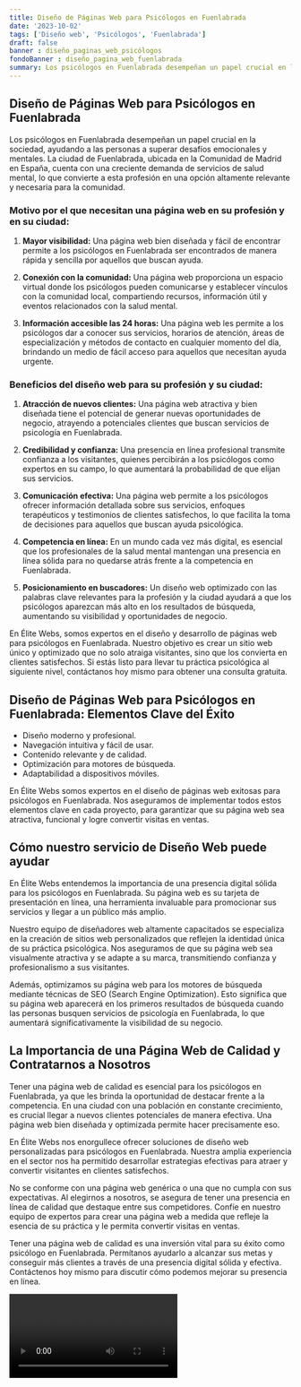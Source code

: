 ```yaml
---
title: Diseño de Páginas Web para Psicólogos en Fuenlabrada
date: '2023-10-02'
tags: ['Diseño web', 'Psicólogos', 'Fuenlabrada']
draft: false
banner : diseño_paginas_web_psicólogos
fondoBanner : diseño_pagina_web_fuenlabrada
summary: Los psicólogos en Fuenlabrada desempeñan un papel crucial en la sociedad, ayudando a las personas a superar desafíos emocionales y mentales. La ciudad de Fuenlabrada, ubicada en la Comunidad de Madrid en España, cuenta con una creciente demanda de servicios de salud mental, lo que convierte a esta profesión en una opción altamente relevante y necesaria para la comunidad.
---
```


## Diseño de Páginas Web para Psicólogos en Fuenlabrada

Los psicólogos en Fuenlabrada desempeñan un papel crucial en la sociedad, ayudando a las personas a superar desafíos emocionales y mentales. La ciudad de Fuenlabrada, ubicada en la Comunidad de Madrid en España, cuenta con una creciente demanda de servicios de salud mental, lo que convierte a esta profesión en una opción altamente relevante y necesaria para la comunidad.

### Motivo por el que necesitan una página web en su profesión y en su ciudad:

1. **Mayor visibilidad:** Una página web bien diseñada y fácil de encontrar permite a los psicólogos en Fuenlabrada ser encontrados de manera rápida y sencilla por aquellos que buscan ayuda.

2. **Conexión con la comunidad:** Una página web proporciona un espacio virtual donde los psicólogos pueden comunicarse y establecer vínculos con la comunidad local, compartiendo recursos, información útil y eventos relacionados con la salud mental.

3. **Información accesible las 24 horas:** Una página web les permite a los psicólogos dar a conocer sus servicios, horarios de atención, áreas de especialización y métodos de contacto en cualquier momento del día, brindando un medio de fácil acceso para aquellos que necesitan ayuda urgente.

### Beneficios del diseño web para su profesión y su ciudad:

1. **Atracción de nuevos clientes:** Una página web atractiva y bien diseñada tiene el potencial de generar nuevas oportunidades de negocio, atrayendo a potenciales clientes que buscan servicios de psicología en Fuenlabrada.

2. **Credibilidad y confianza:** Una presencia en línea profesional transmite confianza a los visitantes, quienes percibirán a los psicólogos como expertos en su campo, lo que aumentará la probabilidad de que elijan sus servicios.

3. **Comunicación efectiva:** Una página web permite a los psicólogos ofrecer información detallada sobre sus servicios, enfoques terapéuticos y testimonios de clientes satisfechos, lo que facilita la toma de decisiones para aquellos que buscan ayuda psicológica.

4. **Competencia en línea:** En un mundo cada vez más digital, es esencial que los profesionales de la salud mental mantengan una presencia en línea sólida para no quedarse atrás frente a la competencia en Fuenlabrada.

5. **Posicionamiento en buscadores:** Un diseño web optimizado con las palabras clave relevantes para la profesión y la ciudad ayudará a que los psicólogos aparezcan más alto en los resultados de búsqueda, aumentando su visibilidad y oportunidades de negocio.

En Élite Webs, somos expertos en el diseño y desarrollo de páginas web para psicólogos en Fuenlabrada. Nuestro objetivo es crear un sitio web único y optimizado que no solo atraiga visitantes, sino que los convierta en clientes satisfechos. Si estás listo para llevar tu práctica psicológica al siguiente nivel, contáctanos hoy mismo para obtener una consulta gratuita.

<GifSeo />

<Cta />

## Diseño de Páginas Web para Psicólogos en Fuenlabrada: Elementos Clave del Éxito

- Diseño moderno y profesional.
- Navegación intuitiva y fácil de usar.
- Contenido relevante y de calidad.
- Optimización para motores de búsqueda.
- Adaptabilidad a dispositivos móviles.

En Élite Webs somos expertos en el diseño de páginas web exitosas para psicólogos en Fuenlabrada. Nos aseguramos de implementar todos estos elementos clave en cada proyecto, para garantizar que su página web sea atractiva, funcional y logre convertir visitas en ventas.

## Cómo nuestro servicio de Diseño Web puede ayudar

En Élite Webs entendemos la importancia de una presencia digital sólida para los psicólogos en Fuenlabrada. Su página web es su tarjeta de presentación en línea, una herramienta invaluable para promocionar sus servicios y llegar a un público más amplio.

Nuestro equipo de diseñadores web altamente capacitados se especializa en la creación de sitios web personalizados que reflejen la identidad única de su práctica psicológica. Nos aseguramos de que su página web sea visualmente atractiva y se adapte a su marca, transmitiendo confianza y profesionalismo a sus visitantes.

Además, optimizamos su página web para los motores de búsqueda mediante técnicas de SEO (Search Engine Optimization). Esto significa que su página web aparecerá en los primeros resultados de búsqueda cuando las personas busquen servicios de psicología en Fuenlabrada, lo que aumentará significativamente la visibilidad de su negocio.

## La Importancia de una Página Web de Calidad y Contratarnos a Nosotros

Tener una página web de calidad es esencial para los psicólogos en Fuenlabrada, ya que les brinda la oportunidad de destacar frente a la competencia. En una ciudad con una población en constante crecimiento, es crucial llegar a nuevos clientes potenciales de manera efectiva. Una página web bien diseñada y optimizada permite hacer precisamente eso.

En Élite Webs nos enorgullece ofrecer soluciones de diseño web personalizadas para psicólogos en Fuenlabrada. Nuestra amplia experiencia en el sector nos ha permitido desarrollar estrategias efectivas para atraer y convertir visitantes en clientes satisfechos.

No se conforme con una página web genérica o una que no cumpla con sus expectativas. Al elegirnos a nosotros, se asegura de tener una presencia en línea de calidad que destaque entre sus competidores. Confíe en nuestro equipo de expertos para crear una página web a medida que refleje la esencia de su práctica y le permita convertir visitas en ventas.

Tener una página web de calidad es una inversión vital para su éxito como psicólogo en Fuenlabrada. Permítanos ayudarlo a alcanzar sus metas y conseguir más clientes a través de una presencia digital sólida y efectiva. Contáctenos hoy mismo para discutir cómo podemos mejorar su presencia en línea.

<Video />

<CtaBot job='Psicólogos' city='Fuenlabrada'/>

<Gmaps query='Fuenlabrada+españa+maps' />